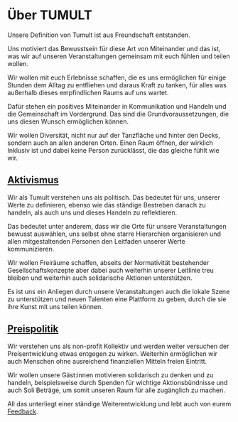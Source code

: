 # Über TUMULT

Unsere Definition von Tumult ist aus Freundschaft entstanden.

Uns motiviert das Bewusstsein für diese Art von Miteinander und das ist, was wir auf unseren Veranstaltungen gemeinsam mit euch fühlen und teilen wollen.

Wir wollen mit euch Erlebnisse schaffen, die es uns ermöglichen für einige Stunden dem Alltag zu entfliehen und daraus Kraft zu tanken, für alles was außerhalb dieses empfindlichen Raums auf uns wartet.

Dafür stehen ein positives Miteinander in Kommunikation und Handeln und die Gemeinschaft im Vordergrund.
Das sind die Grundvoraussetzungen, die uns diesen Wunsch ermöglichen können.

Wir wollen Diversität, nicht nur auf der Tanzfläche und hinter den Decks, sondern auch an allen anderen Orten.
Einen Raum öffnen, der wirklich Inklusiv ist und dabei keine Person zurücklässt, die das gleiche fühlt wie wir.

## [Aktivismus](#aktivismus)<a id='aktivismus'></a>

Wir als Tumult verstehen uns als politisch. Das bedeutet für uns, unserer Werte zu definieren, ebenso wie das ständige Bestreben danach zu handeln, als auch uns und dieses Handeln zu reflektieren.

Das bedeutet unter anderem, dass wir die Orte für unsere Veranstaltungen bewusst auswählen, uns selbst ohne starre Hierarchien organisieren und allen mitgestaltenden Personen den Leitfaden unserer Werte kommunizieren.

Wir wollen Freiräume schaffen, abseits der Normativität bestehender Gesellschaftskonzepte aber dabei auch weiterhin unserer Leitlinie treu bleiben und weiterhin auch solidarische Aktionen unterstützen.

Es ist uns ein Anliegen durch unsere Veranstaltungen auch die lokale Szene zu unterstützen und neuen Talenten eine Plattform zu geben, durch die sie ihre Kunst mit uns teilen können.

## [Preispolitik](#preispolitik)<a id='preispolitik'></a>

Wir verstehen uns als non-profit Kollektiv und werden weiter versuchen der Preisentwicklung etwas entgegen zu wirken.
Weiterhin ermöglichen wir auch Menschen ohne ausreichend finanziellen Mitteln freien Eintritt.

Wir wollen unsere Gäst:innen motivieren solidarisch zu denken und zu handeln, beispielsweise durch Spenden für wichtige Aktionsbündnisse und auch Soli Beträge, um somit unseren Raum für alle zugänglich zu machen.

All das unterliegt einer ständige Weiterentwicklung und lebt auch von eurem [Feedback](mailto:feedback@tumult.club).
